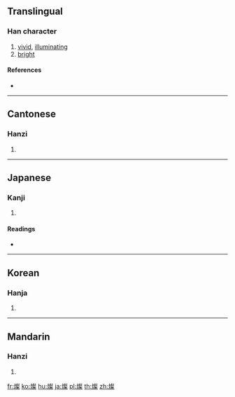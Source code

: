 {{also|灿}}
==Translingual==

===Han character===
{{Han char|rn=86|rad=火|as=13|sn=17|four=97894|canj=FYED}}

# [[vivid]], [[illuminating]]
# [[bright]]

====References====
* {{Han ref|kx=0684.300|dkj=19468|dj=1097.070|hdz=32240.150|uh=71E6|ud=29158|bh=C0E9|bd=49385}}

----

==Cantonese==

===Hanzi===
{{yue-hanzi|jyut=can3|y=chan3|sim=灿}}

# {{defn|lang=yue|sort=火13}}

----

==Japanese==

===Kanji===
{{ja-kanji|grade=|rs=火13}}

# {{defn|lang=ja|sort=火13}}

====Readings====
* {{ja-readings|on=[[さん]] (san)|kun=[[あきらか]] (akiraka)}}

----

==Korean==

===Hanja===
{{ko-hanja|hangeul=찬|eumhun=|rv=chan|mr=ch'an|y=chan}}

# {{defn|lang=ko|sort=火13}}

----

==Mandarin==

===Hanzi===
{{cmn-hanzi|sim=灿|pin=[[bìng]] ([[bing4]]), [[càn]] ([[can4]])|wg=ping<sup>4</sup>, ts'an<sup>4</sup>}}

# {{defn|lang=cmn|sort=火13}}

[[fr:燦]]
[[ko:燦]]
[[hu:燦]]
[[ja:燦]]
[[pl:燦]]
[[th:燦]]
[[zh:燦]]